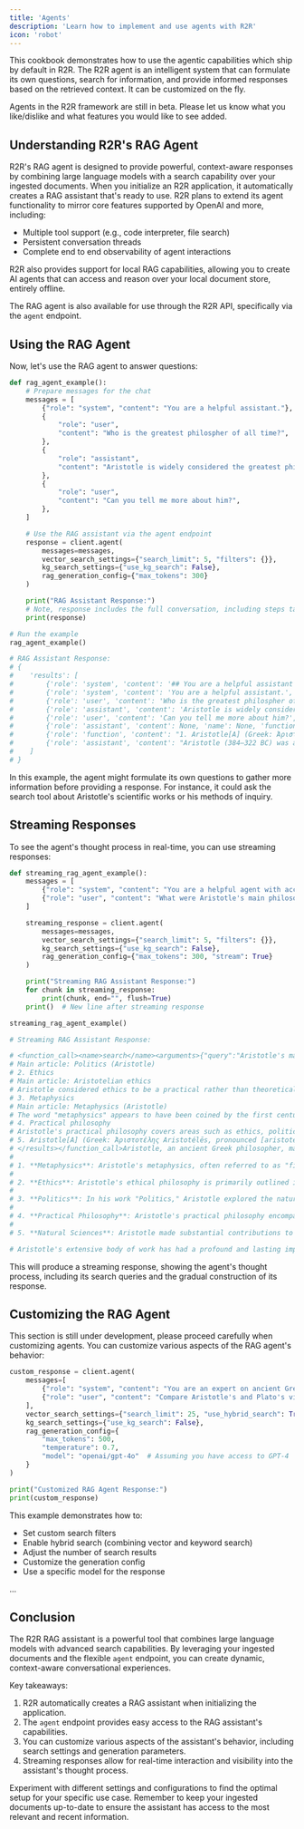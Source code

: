 ```yaml
---
title: 'Agents'
description: 'Learn how to implement and use agents with R2R'
icon: 'robot'
---
```


This cookbook demonstrates how to use the agentic capabilities which ship by default in R2R. The R2R agent is an intelligent system that can formulate its own questions, search for information, and provide informed responses based on the retrieved context. It can be customized on the fly.

<Note> Agents in the R2R framework are still in beta. Please let us know what you like/dislike and what features you would like to see added. </Note>

## Understanding R2R's RAG Agent

R2R's RAG agent is designed to provide powerful, context-aware responses by combining large language models with a search capability over your ingested documents. When you initialize an R2R application, it automatically creates a RAG assistant that's ready to use.
R2R plans to extend its agent functionality to mirror core features supported by OpenAI and more, including:

- Multiple tool support (e.g., code interpreter, file search)
- Persistent conversation threads
- Complete end to end observability of agent interactions


R2R also provides support for local RAG capabilities, allowing you to create AI agents that can access and reason over your local document store, entirely offline.

The RAG agent is also available for use through the R2R API, specifically via the `agent` endpoint.

## Using the RAG Agent

Now, let's use the RAG agent to answer questions:

```python
def rag_agent_example():
    # Prepare messages for the chat
    messages = [
        {"role": "system", "content": "You are a helpful assistant."},
        {
            "role": "user",
            "content": "Who is the greatest philospher of all time?",
        },
        {
            "role": "assistant",
            "content": "Aristotle is widely considered the greatest philospher of all time.",
        },
        {
            "role": "user",
            "content": "Can you tell me more about him?",
        },
    ]

    # Use the RAG assistant via the agent endpoint
    response = client.agent(
        messages=messages,
        vector_search_settings={"search_limit": 5, "filters": {}},
        kg_search_settings={"use_kg_search": False},
        rag_generation_config={"max_tokens": 300}
    )

    print("RAG Assistant Response:")
    # Note, response includes the full conversation, including steps taken by the assistant to produce the final result.
    print(response)

# Run the example
rag_agent_example()

# RAG Assistant Response:
# {
#    'results': [
#        {'role': 'system', 'content': '## You are a helpful assistant that can search for information.\n\nWhen asked a question, perform a search to find relevant information and provide a response.\n\nThe response should contain line-item attributions to relevent search results, and be as informative if possible.\nIf no relevant results are found, then state that no results were found.\nIf no obvious question is present, then do not carry out a search, and instead ask for clarification.', 'name': None, 'function_call': None, 'tool_calls': None},
#        {'role': 'system', 'content': 'You are a helpful assistant.', 'name': None, 'function_call': None, 'tool_calls': None},
#        {'role': 'user', 'content': 'Who is the greatest philospher of all time?', 'name': None, 'function_call': None, 'tool_calls': None},
#        {'role': 'assistant', 'content': 'Aristotle is widely considered the greatest philospher of all time.', 'name': None, 'function_call': None, 'tool_calls': None},
#        {'role': 'user', 'content': 'Can you tell me more about him?', 'name': None, 'function_call': None, 'tool_calls': None},
#        {'role': 'assistant', 'content': None, 'name': None, 'function_call': {'name': 'search', 'arguments': '{"query":"Aristotle biography"}'}, 'tool_calls': None},
#        {'role': 'function', 'content': "1. Aristotle[A] (Greek: Ἀριστοτέλης Aristotélēs, pronounced [aristotélɛːs]; 384–322 BC) was an Ancient Greek philosopher and polymath. His writings cover a broad range of subjects spanning the natural sciences, philosophy, linguistics, economics, politics, psychology, and the arts. As the founder of the Peripatetic school of philosophy in the Lyceum in Athens, he began the wider Aristotelian tradition that followed, which set the groundwork for the development of modern science.\n2. Aristotle[A] (Greek: Ἀριστοτέλης Aristotélēs, pronounced [aristotélɛːs]; 384–322 BC) was an Ancient Greek philosopher and polymath. His writings cover a broad range of subjects spanning the natural sciences, philosophy, linguistics, economics, politics, psychology, and the arts. As the founder of the Peripatetic school of philosophy in the Lyceum in Athens, he began the wider Aristotelian tradition that followed, which set the groundwork for the development of modern science.\n3. Aristotle was born in 384 BC[C] in Stagira, Chalcidice,[2] about 55 km (34 miles) east of modern-day Thessaloniki.[3][4] His father, Nicomachus, was the personal physician to King Amyntas of Macedon. While he was young, Aristotle learned about biology and medical information, which was taught by his father.[5] Both of Aristotle's parents died when he was about thirteen, and Proxenus of Atarneus became his guardian.[6] Although little information about Aristotle's childhood has survived, he probably spent\n4. Aristotle was born in 384 BC[C] in Stagira, Chalcidice,[2] about 55 km (34 miles) east of modern-day Thessaloniki.[3][4] His father, Nicomachus, was the personal physician to King Amyntas of Macedon. While he was young, Aristotle learned about biology and medical information, which was taught by his father.[5] Both of Aristotle's parents died when he was about thirteen, and Proxenus of Atarneus became his guardian.[6] Although little information about Aristotle's childhood has survived, he probably spent\n5. Life\nIn general, the details of Aristotle's life are not well-established. The biographies written in ancient times are often speculative and historians only agree on a few salient points.[B]\n", 'name': 'search', 'function_call': None, 'tool_calls': None},
#        {'role': 'assistant', 'content': "Aristotle (384–322 BC) was an Ancient Greek philosopher and polymath whose contributions have had a profound impact on various fields of knowledge. Here are some key points about his life and work:\n\n1. **Early Life**: Aristotle was born in 384 BC in Stagira, Chalcidice, which is near modern-day Thessaloniki, Greece. His father, Nicomachus, was the personal physician to King Amyntas of Macedon, which exposed Aristotle to medical and biological knowledge from a young age [C].\n\n2. **Education and Career**: After the death of his parents, Aristotle was sent to Athens to study at Plato's Academy, where he remained for about 20 years. After Plato's death, Aristotle left Athens and eventually became the tutor of Alexander the Great [C].\n\n3. **Philosophical Contributions**: Aristotle founded the Lyceum in Athens, where he established the Peripatetic school of philosophy. His works cover a wide range of subjects, including metaphysics, ethics, politics, logic, biology, and aesthetics. His writings laid the groundwork for many modern scientific and philosophical inquiries [A].\n\n4. **Legacy**: Aristotle's influence extends beyond philosophy to the natural sciences, linguistics, economics, and psychology. His method of systematic observation and analysis has been foundational to the development of modern science [A].\n\nAristotle's comprehensive approach to knowledge and his systematic methodology have earned him a lasting legacy as one of the greatest philosophers of all time.\n\nSources:\n- [A] Aristotle's broad range of writings and influence on modern science.\n- [C] Details about Aristotle's early life and education.", 'name': None, 'function_call': None, 'tool_calls': None}
#    ]
# }

```

In this example, the agent might formulate its own questions to gather more information before providing a response. For instance, it could ask the search tool about Aristotle's scientific works or his methods of inquiry.

## Streaming Responses

To see the agent's thought process in real-time, you can use streaming responses:

```python
def streaming_rag_agent_example():
    messages = [
        {"role": "system", "content": "You are a helpful agent with access to a large knowledge base. You can ask questions to gather more information if needed."},
        {"role": "user", "content": "What were Aristotle's main philosophical ideas?"},
    ]

    streaming_response = client.agent(
        messages=messages,
        vector_search_settings={"search_limit": 5, "filters": {}},
        kg_search_settings={"use_kg_search": False},
        rag_generation_config={"max_tokens": 300, "stream": True}
    )

    print("Streaming RAG Assistant Response:")
    for chunk in streaming_response:
        print(chunk, end="", flush=True)
    print()  # New line after streaming response

streaming_rag_agent_example()

# Streaming RAG Assistant Response:

# <function_call><name>search</name><arguments>{"query":"Aristotle's main philosophical ideas"}</arguments><results>1. Politics
# Main article: Politics (Aristotle)
# 2. Ethics
# Main article: Aristotelian ethics
# Aristotle considered ethics to be a practical rather than theoretical study, i.e., one aimed at becoming good and doing good rather than knowing for its own sake. He wrote several treatises on ethics, most notably including the Nicomachean Ethics.[117]
# 3. Metaphysics
# Main article: Metaphysics (Aristotle)
# The word "metaphysics" appears to have been coined by the first century AD editor who assembled various small selections of Aristotle's works to the treatise we know by the name Metaphysics.[34] Aristotle called it "first philosophy", and distinguished it from mathematics and natural science (physics) as the contemplative (theoretikē) philosophy which is "theological" and studies the divine. He wrote in his Metaphysics (1026a16):
# 4. Practical philosophy
# Aristotle's practical philosophy covers areas such as ethics, politics, economics, and rhetoric.[40]
# 5. Aristotle[A] (Greek: Ἀριστοτέλης Aristotélēs, pronounced [aristotélɛːs]; 384–322 BC) was an Ancient Greek philosopher and polymath. His writings cover a broad range of subjects spanning the natural sciences, philosophy, linguistics, economics, politics, psychology, and the arts. As the founder of the Peripatetic school of philosophy in the Lyceum in Athens, he began the wider Aristotelian tradition that followed, which set the groundwork for the development of modern science.
# </results></function_call>Aristotle, an ancient Greek philosopher, made significant contributions across various fields of philosophy. Here are some of his main philosophical ideas:
#
# 1. **Metaphysics**: Aristotle's metaphysics, often referred to as "first philosophy," deals with the nature of reality, existence, and the fundamental nature of being. He introduced the concept of substance and essence, and his work laid the groundwork for later metaphysical thought [Metaphysics (Aristotle)].
#
# 2. **Ethics**: Aristotle's ethical philosophy is primarily outlined in his work "Nicomachean Ethics." He emphasized the concept of virtue ethics, which focuses on the development of good character traits (virtues) and living a life of moral excellence. He believed that the ultimate goal of human life is eudaimonia, often translated as "happiness" or "flourishing," achieved through virtuous living [Aristotelian ethics].
#
# 3. **Politics**: In his work "Politics," Aristotle explored the nature of human communities and the role of the state. He believed that humans are naturally political animals and that the state exists to promote the good life. He analyzed different forms of government and advocated for a constitutional government that balances the interests of different social classes [Politics (Aristotle)].
#
# 4. **Practical Philosophy**: Aristotle's practical philosophy encompasses ethics, politics, economics, and rhetoric. He believed that philosophy should be practical and aimed at improving human life and society [Practical philosophy].
#
# 5. **Natural Sciences**: Aristotle made substantial contributions to the natural sciences, including biology, physics, and astronomy. He conducted empirical observations and classified various forms of life, laying the foundation for the scientific method [Aristotle's contributions to natural sciences].

# Aristotle's extensive body of work has had a profound and lasting impact on Western philosophy and science, influencing countless thinkers and shaping the development of various academic disciplines.

```

This will produce a streaming response, showing the agent's thought process, including its search queries and the gradual construction of its response.

## Customizing the RAG Agent
<Warning> This section is still under development, please proceed carefully when customizing agents.</Warning>
You can customize various aspects of the RAG agent's behavior:

```python
custom_response = client.agent(
    messages=[
        {"role": "system", "content": "You are an expert on ancient Greek philosophy. Ask clarifying questions if needed."},
        {"role": "user", "content": "Compare Aristotle's and Plato's views on the nature of reality."},
    ],
    vector_search_settings={"search_limit": 25, "use_hybrid_search": True, "filters": {"category": "philosophy"}},
    kg_search_settings={"use_kg_search": False},
    rag_generation_config={
        "max_tokens": 500,
        "temperature": 0.7,
        "model": "openai/gpt-4o"  # Assuming you have access to GPT-4
    }
)

print("Customized RAG Agent Response:")
print(custom_response)
```

This example demonstrates how to:
- Set custom search filters
- Enable hybrid search (combining vector and keyword search)
- Adjust the number of search results
- Customize the generation config
- Use a specific model for the response

...

## Conclusion

The R2R RAG assistant is a powerful tool that combines large language models with advanced search capabilities. By leveraging your ingested documents and the flexible `agent` endpoint, you can create dynamic, context-aware conversational experiences.

Key takeaways:
1. R2R automatically creates a RAG assistant when initializing the application.
2. The `agent` endpoint provides easy access to the RAG assistant's capabilities.
3. You can customize various aspects of the assistant's behavior, including search settings and generation parameters.
4. Streaming responses allow for real-time interaction and visibility into the assistant's thought process.

Experiment with different settings and configurations to find the optimal setup for your specific use case. Remember to keep your ingested documents up-to-date to ensure the assistant has access to the most relevant and recent information.
